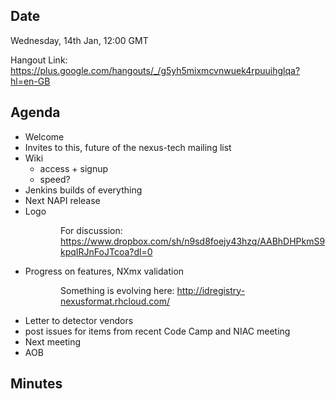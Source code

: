 ==Date==

Wednesday, 14th Jan, 12:00 GMT

Hangout Link: https://plus.google.com/hangouts/_/g5yh5mixmcvnwuek4rpuuihglqa?hl=en-GB

==Agenda==

* Welcome
* Invites to this, future of the nexus-tech mailing list
* Wiki 
** access + signup
** speed?
* Jenkins builds of everything
* Next NAPI release
* Logo
:: For discussion: https://www.dropbox.com/sh/n9sd8foejy43hzq/AABhDHPkmS9kpqIRJnFoJTcoa?dl=0
* Progress on features, NXmx validation 
::  Something is evolving here: http://idregistry-nexusformat.rhcloud.com/ 
* Letter to detector vendors
* post issues for items from recent Code Camp and NIAC meeting
* Next meeting
* AOB

==Minutes==